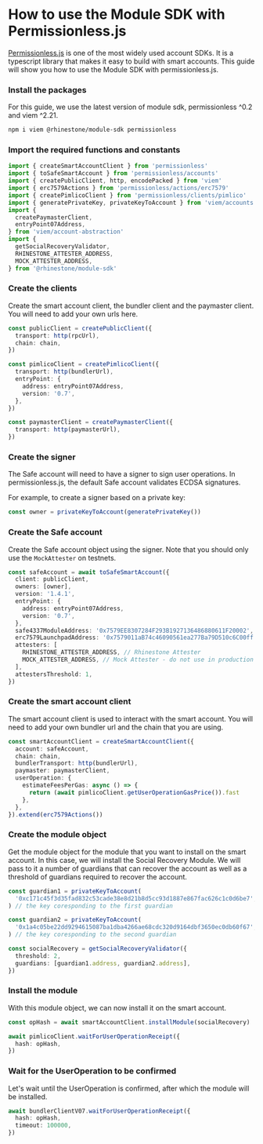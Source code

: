 
# How to use the Module SDK with Permissionless.js

[Permissionless.js](https://docs.pimlico.io/permissionless) is one of the most widely used account SDKs. It is a typescript library that makes it easy to build with smart accounts. This guide will show you how to use the Module SDK with permissionless.js.

<Steps>

### Install the packages

For this guide, we use the latest version of module sdk, permissionless ^0.2 and viem ^2.21.

```sh npm2yarn
npm i viem @rhinestone/module-sdk permissionless
```

### Import the required functions and constants

```typescript copy
import { createSmartAccountClient } from 'permissionless'
import { toSafeSmartAccount } from 'permissionless/accounts'
import { createPublicClient, http, encodePacked } from 'viem'
import { erc7579Actions } from 'permissionless/actions/erc7579'
import { createPimlicoClient } from 'permissionless/clients/pimlico'
import { generatePrivateKey, privateKeyToAccount } from 'viem/accounts'
import {
  createPaymasterClient,
  entryPoint07Address,
} from 'viem/account-abstraction'
import {
  getSocialRecoveryValidator,
  RHINESTONE_ATTESTER_ADDRESS,
  MOCK_ATTESTER_ADDRESS,
} from '@rhinestone/module-sdk'
```

### Create the clients

Create the smart account client, the bundler client and the paymaster client. You will need to add your own urls here.

```typescript copy
const publicClient = createPublicClient({
  transport: http(rpcUrl),
  chain: chain,
})

const pimlicoClient = createPimlicoClient({
  transport: http(bundlerUrl),
  entryPoint: {
    address: entryPoint07Address,
    version: '0.7',
  },
})

const paymasterClient = createPaymasterClient({
  transport: http(paymasterUrl),
})
```

### Create the signer

The Safe account will need to have a signer to sign user operations. In permissionless.js, the default Safe account validates ECDSA signatures.

For example, to create a signer based on a private key:

```typescript copy
const owner = privateKeyToAccount(generatePrivateKey())
```

### Create the Safe account

Create the Safe account object using the signer. Note that you should only use the `MockAttester` on testnets.

```typescript copy
const safeAccount = await toSafeSmartAccount({
  client: publicClient,
  owners: [owner],
  version: '1.4.1',
  entryPoint: {
    address: entryPoint07Address,
    version: '0.7',
  },
  safe4337ModuleAddress: '0x7579EE8307284F293B1927136486880611F20002', 
  erc7579LaunchpadAddress: '0x7579011aB74c46090561ea277Ba79D510c6C00ff',
  attesters: [
    RHINESTONE_ATTESTER_ADDRESS, // Rhinestone Attester
    MOCK_ATTESTER_ADDRESS, // Mock Attester - do not use in production
  ],
  attestersThreshold: 1,
})
```

### Create the smart account client

The smart account client is used to interact with the smart account. You will need to add your own bundler url and the chain that you are using.

```typescript copy
const smartAccountClient = createSmartAccountClient({
  account: safeAccount,
  chain: chain,
  bundlerTransport: http(bundlerUrl),
  paymaster: paymasterClient,
  userOperation: {
    estimateFeesPerGas: async () => {
      return (await pimlicoClient.getUserOperationGasPrice()).fast
    },
  },
}).extend(erc7579Actions())
```

### Create the module object

Get the module object for the module that you want to install on the smart account. In this case, we will install the Social Recovery Module. We will pass to it a number of guardians that can recover the account as well as a threshold of guardians required to recover the account.

```typescript copy
const guardian1 = privateKeyToAccount(
  '0xc171c45f3d35fad832c53cade38e8d21b8d5cc93d1887e867fac626c1c0d6be7',
) // the key coresponding to the first guardian

const guardian2 = privateKeyToAccount(
  '0x1a4c05be22dd9294615087ba1dba4266ae68cdc320d9164dbf3650ec0db60f67',
) // the key coresponding to the second guardian

const socialRecovery = getSocialRecoveryValidator({
  threshold: 2,
  guardians: [guardian1.address, guardian2.address],
})
```

### Install the module

With this module object, we can now install it on the smart account.

```typescript copy
const opHash = await smartAccountClient.installModule(socialRecovery)

await pimlicoClient.waitForUserOperationReceipt({
  hash: opHash,
})
```

### Wait for the UserOperation to be confirmed

Let's wait until the UserOperation is confirmed, after which the module will be installed.

```typescript copy
await bundlerClientV07.waitForUserOperationReceipt({
  hash: opHash,
  timeout: 100000,
})
```

</Steps>
